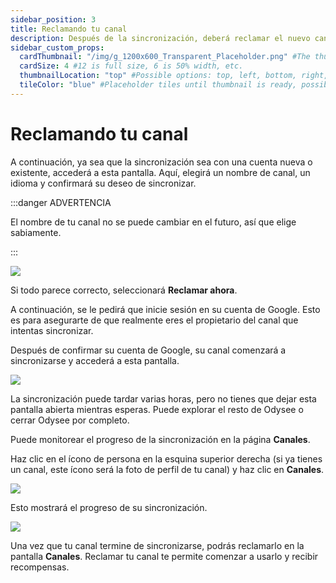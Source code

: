 ---
sidebar_position: 3
title: Reclamando tu canal
description: Después de la sincronización, deberá reclamar el nuevo canal.
sidebar_custom_props:
  cardThumbnail: "/img/g_1200x600_Transparent_Placeholder.png" #The thumbnail on the category card.
  cardSize: 4 #12 is full size, 6 is 50% width, etc.
  thumbnailLocation: "top" #Possible options: top, left, bottom, right, none
  tileColor: "blue" #Placeholder tiles until thumbnail is ready, possible options: blue, cream, darkpurple, lightpurple, mauve, orange, pink, none
---

# Reclamando tu canal

A continuación, ya sea que la sincronización sea con una cuenta nueva o existente, accederá a esta pantalla. Aquí, elegirá un nombre de canal, un idioma y confirmará su deseo de sincronizar.

:::danger ADVERTENCIA

El nombre de tu canal no se puede cambiar en el futuro, así que elige sabiamente.

:::

![](/img/es/image_38.png)

Si todo parece correcto, seleccionará **Reclamar ahora**.

A continuación, se le pedirá que inicie sesión en su cuenta de Google. Esto es para asegurarte de que realmente eres el propietario del canal que intentas sincronizar.

Después de confirmar su cuenta de Google, su canal comenzará a sincronizarse y accederá a esta pantalla.

![](/img/es/image_39.png)

La sincronización puede tardar varias horas, pero no tienes que dejar esta pantalla abierta mientras esperas. Puede explorar el resto de Odysee o cerrar Odysee por completo.

Puede monitorear el progreso de la sincronización en la página **Canales**.

Haz clic en el ícono de persona en la esquina superior derecha (si ya tienes un canal, este ícono será la foto de perfil de tu canal) y haz clic en **Canales**.

![](/img/es/image_40.png)

Esto mostrará el progreso de su sincronización.

![](/img/es/image_41.png)

Una vez que tu canal termine de sincronizarse, podrás reclamarlo en la pantalla **Canales**. Reclamar tu canal te permite comenzar a usarlo y recibir recompensas.